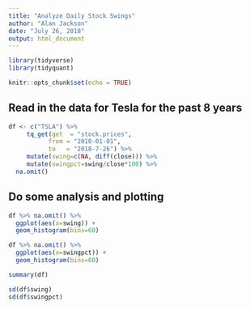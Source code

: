 ```yaml
---
title: "Analyze Daily Stock Swings"
author: "Alan Jackson"
date: "July 26, 2018"
output: html_document
---
```


```r
library(tidyverse)
library(tidyquant)

knitr::opts_chunk$set(echo = TRUE)
```

## Read in the data for Tesla for the past 8 years

```r

df <- c("TSLA") %>%
     tq_get(get  = "stock.prices",
           from = "2010-01-01",
           to   = "2018-7-26") %>% 
     mutate(swing=c(NA, diff(close))) %>%
     mutate(swingpct=swing/close*100) %>%
  na.omit()

```

##    Do some analysis and plotting

```r

df %>% na.omit() %>%
  ggplot(aes(x=swing)) +
  geom_histogram(bins=60)

df %>% na.omit() %>%
  ggplot(aes(x=swingpct)) +
  geom_histogram(bins=60)

summary(df)

sd(df$swing)
sd(df$swingpct)
```

